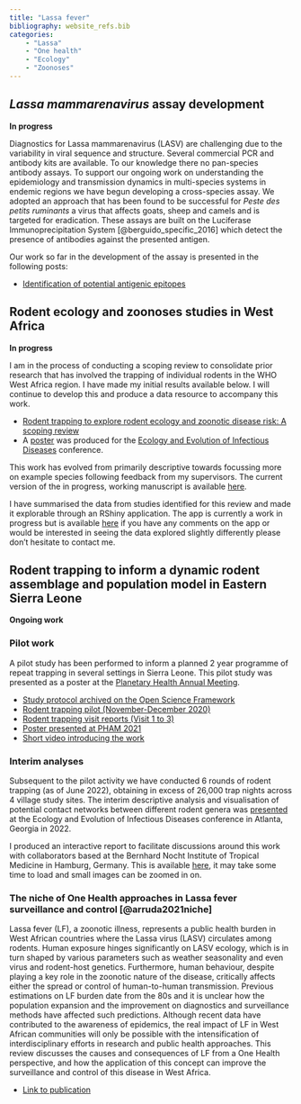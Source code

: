 ```yaml
---
title: "Lassa fever"
bibliography: website_refs.bib
categories:
    - "Lassa"
    - "One health"
    - "Ecology"
    - "Zoonoses"
---
```


## *Lassa mammarenavirus* assay development

**In progress**

Diagnostics for Lassa mammarenavirus (LASV) are challenging due to the variability in viral sequence and structure. Several commercial PCR and antibody kits are available. To our knowledge there no pan-species antibody assays. To support our ongoing work on understanding the epidemiology and transmission dynamics in multi-species systems in endemic regions we have begun developing a cross-species assay. We adopted an approach that has been found to be successful for *Peste des petits ruminants* a virus that affects goats, sheep and camels and is targeted for eradication. These assays are built on the Luciferase Immunoprecipitation System [@berguido_specific_2016] which detect the presence of antibodies against the presented antigen.

Our work so far in the development of the assay is presented in the following posts:

  - [Identification of potential antigenic epitopes](posts/2021-04-06-luciferase-immunoprecipitations-system/index.html)
  
## Rodent ecology and zoonoses studies in West Africa

**In progress**

I am in the process of conducting a scoping review to consolidate prior research that has involved the trapping of individual rodents in the WHO West Africa region. I have made my initial results available below. I will continue to develop this and produce a data resource to accompany this work.

  - [Rodent trapping to explore rodent ecology and zoonotic disease risk: A scoping review](posts/scoping-review/index.html)
  - A [poster](images/EEID_poster.pdf) was produced for the [Ecology and Evolution of Infectious Diseases](https://www.eeidconference2021.org/)  conference.

This work has evolved from primarily descriptive towards focussing more on example species following feedback from my supervisors. The current version of the in progress, working manuscript is available [here](images/manuscript_v4.pdf).
  
I have summarised the data from studies identified for this review and made it explorable through an RShiny application. The app is currently a work in progress but is available [here](https://diddrog11.shinyapps.io/scoping_review_app/) if you have any comments on the app or would be interested in seeing the data explored slightly differently please don't hesitate to contact me.

## Rodent trapping to inform a dynamic rodent assemblage and population model in Eastern Sierra Leone

**Ongoing work**

### Pilot work

A pilot study has been performed to inform a planned 2 year programme of repeat trapping in several settings in Sierra Leone. This pilot study was presented as a poster at the [Planetary Health Annual Meeting](https://www.planetaryhealthannualmeeting.com/).

  - [Study protocol archived on the Open Science Framework](https://osf.io/usjrd/)
  - [Rodent trapping pilot (November-December 2020)](posts/2021-04-06-rodent-trapping-pilot/index.html)
  - [Rodent trapping visit reports (Visit 1 to 3)](posts/trapping_visits/index.html)
  - [Poster presented at PHAM 2021](images/PHA_poster.pdf)
  - [Short video introducing the work](https://www.youtube.com/watch?v=5CSVF45rn9Q&t=1s)

### Interim analyses

Subsequent to the pilot activity we have conducted 6 rounds of rodent trapping (as of June 2022), obtaining in excess of 26,000 trap nights across 4 village study sites. The interim descriptive analysis and visualisation of potential contact networks between different rodent genera was [presented](images/david_simons_EEID.pdf) at the Ecology and Evolution of Infectious Diseases conference in Atlanta, Georgia in 2022.

I produced an interactive report to facilitate discussions around this work with collaborators based at the Bernhard Nocht Institute of Tropical Medicine in Hamburg, Germany. This is available [here](posts/2022-06-09-interactive-rodent-trapping/index.html), it may take some time to load and small images can be zoomed in on.

### The niche of One Health approaches in Lassa fever surveillance and control [@arruda2021niche]

Lassa fever (LF), a zoonotic illness, represents a public health burden in West African countries where the Lassa virus (LASV) circulates among rodents. Human exposure hinges significantly on LASV ecology, which is in turn shaped by various parameters such as weather seasonality and even virus and rodent-host genetics. Furthermore, human behaviour, despite playing a key role in the zoonotic nature of the disease, critically affects either the spread or control of human-to-human transmission. Previous estimations on LF burden date from the 80s and it is unclear how the population expansion and the improvement on diagnostics and surveillance methods have affected such predictions. Although recent data have contributed to the awareness of epidemics, the real impact of LF in West African communities will only be possible with the intensification of interdisciplinary efforts in research and public health approaches. This review discusses the causes and consequences of LF from a One Health perspective, and how the application of this concept can improve the surveillance and control of this disease in West Africa.

  - [Link to publication](https://ann-clinmicrob.biomedcentral.com/articles/10.1186/s12941-021-00431-0)
